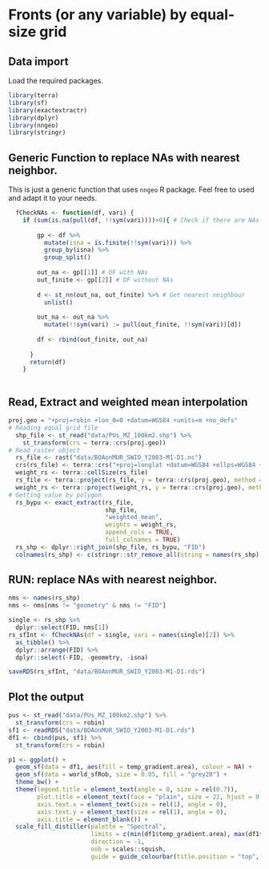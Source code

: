 # Fronts (or any variable) by equal-size grid

## Data import

Load the required packages.

```r
library(terra)
library(sf)
library(exactextractr)
library(dplyr)
library(nngeo)
library(stringr)
```

## Generic Function to replace NAs with nearest neighbor. 

This is just a generic function that uses `nngeo` R package. Feel free to used and adapt it to your needs.

```r

  fCheckNAs <- function(df, vari) {
    if (sum(is.na(pull(df, !!sym(vari))))>0){ # Check if there are NAs
        
        gp <- df %>%
          mutate(isna = is.finite(!!sym(vari))) %>%
          group_by(isna) %>%
          group_split()
        
        out_na <- gp[[1]] # DF with NAs
        out_finite <- gp[[2]] # DF without NAs
        
        d <- st_nn(out_na, out_finite) %>% # Get nearest neighbour
          unlist()
        
        out_na <- out_na %>%
          mutate(!!sym(vari) := pull(out_finite, !!sym(vari))[d])
        
        df <- rbind(out_finite, out_na)
        
      }
      return(df)
    }
    
```

## Read, Extract and weighted mean interpolation

```r
proj.geo = "+proj=robin +lon_0=0 +datum=WGS84 +units=m +no_defs"
# Reading equal grid file
  shp_file <- st_read("data/PUs_MZ_100km2.shp") %>% 
    st_transform(crs = terra::crs(proj.geo))
# Read raster object
  rs_file <- rast("data/BOAonMUR_SWIO_Y2003-M1-D1.nc")
  crs(rs_file) <- terra::crs("+proj=longlat +datum=WGS84 +ellps=WGS84 +towgs84=0,0,0")
  weight_rs <- terra::cellSize(rs_file)
  rs_file <- terra::project(rs_file, y = terra::crs(proj.geo), method = "near")
  weight_rs <- terra::project(weight_rs, y = terra::crs(proj.geo), method = "near")
# Getting value by polygon
  rs_bypu <- exact_extract(rs_file, 
                           shp_file, 
                           "weighted_mean", 
                           weights = weight_rs, 
                           append_cols = TRUE, 
                           full_colnames = TRUE)
  rs_shp <- dplyr::right_join(shp_file, rs_bypu, "FID")
  colnames(rs_shp) <- c(stringr::str_remove_all(string = names(rs_shp), pattern = "weighted_mean."))
```

## RUN: replace NAs with nearest neighbor.

```r
nms <- names(rs_shp)
nms <- nms[nms != "geometry" & nms != "FID"]

single <- rs_shp %>% 
  dplyr::select(FID, nms[1])
rs_sfInt <- fCheckNAs(df = single, vari = names(single)[2]) %>% 
  as_tibble() %>%
  dplyr::arrange(FID) %>%
  dplyr::select(-FID, -geometry, -isna)

saveRDS(rs_sfInt, "data/BOAonMUR_SWIO_Y2003-M1-D1.rds")
```

## Plot the output

```r
pus <- st_read("data/PUs_MZ_100km2.shp") %>%
  st_transform(crs = robin)
sf1 <- readRDS("data/BOAonMUR_SWIO_Y2003-M1-D1.rds")
df1 <- cbind(pus, sf1) %>% 
  st_transform(crs = robin)

p1 <- ggplot() +
  geom_sf(data = df1, aes(fill = temp_gradient.area), colour = NA) +
  geom_sf(data = world_sfRob, size = 0.05, fill = "grey20") +
  theme_bw() +
  theme(legend.title = element_text(angle = 0, size = rel(0.7)),
        plot.title = element_text(face = "plain", size = 22, hjust = 0.5),
        axis.text.x = element_text(size = rel(1), angle = 0),
        axis.text.y = element_text(size = rel(1), angle = 0),
        axis.title = element_blank()) +
  scale_fill_distiller(palette = "Spectral",
                       limits = c(min(df1$temp_gradient.area), max(df1$temp_gradient.area)),
                       direction = -1,
                       oob = scales::squish,
                       guide = guide_colourbar(title.position = "top", title = "thermal gradient fronts"))
```
